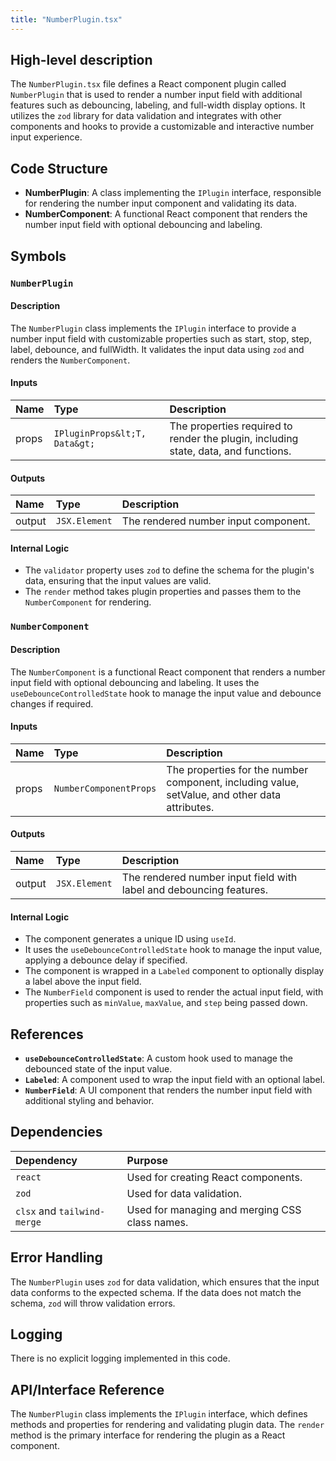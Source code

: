 ```yaml
---
title: "NumberPlugin.tsx"
---
```


## High-level description

The `NumberPlugin.tsx` file defines a React component plugin called `NumberPlugin` that is used to render a number input field with additional features such as debouncing, labeling, and full-width display options. It utilizes the `zod` library for data validation and integrates with other components and hooks to provide a customizable and interactive number input experience.

## Code Structure

- **NumberPlugin**: A class implementing the `IPlugin` interface, responsible for rendering the number input component and validating its data.
- **NumberComponent**: A functional React component that renders the number input field with optional debouncing and labeling.

## Symbols

### `NumberPlugin`
#### Description
The `NumberPlugin` class implements the `IPlugin` interface to provide a number input field with customizable properties such as start, stop, step, label, debounce, and fullWidth. It validates the input data using `zod` and renders the `NumberComponent`.

#### Inputs
| Name | Type | Description |
|:-----|:-----|:------------|
| props | `IPluginProps&lt;T, Data&gt;` | The properties required to render the plugin, including state, data, and functions. |

#### Outputs
| Name | Type | Description |
|:-----|:-----|:------------|
| output | `JSX.Element` | The rendered number input component. |

#### Internal Logic
- The `validator` property uses `zod` to define the schema for the plugin's data, ensuring that the input values are valid.
- The `render` method takes plugin properties and passes them to the `NumberComponent` for rendering.

### `NumberComponent`
#### Description
The `NumberComponent` is a functional React component that renders a number input field with optional debouncing and labeling. It uses the `useDebounceControlledState` hook to manage the input value and debounce changes if required.

#### Inputs
| Name | Type | Description |
|:-----|:-----|:------------|
| props | `NumberComponentProps` | The properties for the number component, including value, setValue, and other data attributes. |

#### Outputs
| Name | Type | Description |
|:-----|:-----|:------------|
| output | `JSX.Element` | The rendered number input field with label and debouncing features. |

#### Internal Logic
- The component generates a unique ID using `useId`.
- It uses the `useDebounceControlledState` hook to manage the input value, applying a debounce delay if specified.
- The component is wrapped in a `Labeled` component to optionally display a label above the input field.
- The `NumberField` component is used to render the actual input field, with properties such as `minValue`, `maxValue`, and `step` being passed down.

## References

- **`useDebounceControlledState`**: A custom hook used to manage the debounced state of the input value.
- **`Labeled`**: A component used to wrap the input field with an optional label.
- **`NumberField`**: A UI component that renders the number input field with additional styling and behavior.

## Dependencies

| Dependency | Purpose |
|:-----------|:--------|
| `react` | Used for creating React components. |
| `zod` | Used for data validation. |
| `clsx` and `tailwind-merge` | Used for managing and merging CSS class names. |

## Error Handling

The `NumberPlugin` uses `zod` for data validation, which ensures that the input data conforms to the expected schema. If the data does not match the schema, `zod` will throw validation errors.

## Logging

There is no explicit logging implemented in this code.

## API/Interface Reference

The `NumberPlugin` class implements the `IPlugin` interface, which defines methods and properties for rendering and validating plugin data. The `render` method is the primary interface for rendering the plugin as a React component.